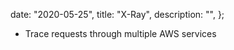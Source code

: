 
  date: "2020-05-25",
  title: "X-Ray",
  description: "",
};


- Trace requests through multiple AWS services
